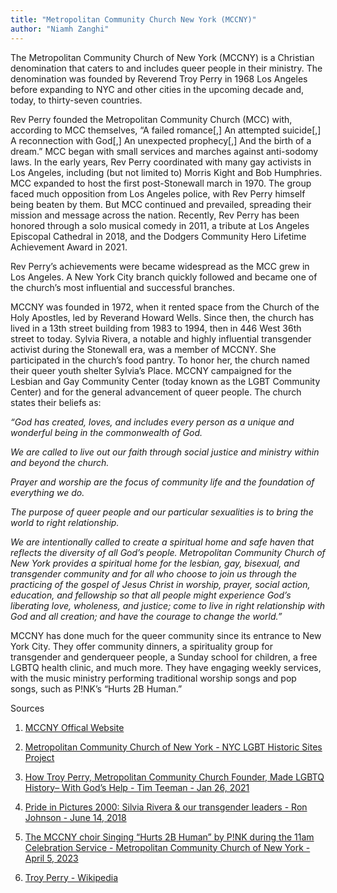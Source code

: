 ```yaml
---
title: "Metropolitan Community Church New York (MCCNY)"
author: "Niamh Zanghi"
---
```


The Metropolitan Community Church of New York (MCCNY) is a Christian denomination that caters to and includes queer people in their ministry. The denomination was founded by Reverend Troy Perry in 1968 Los Angeles before expanding to NYC and other cities in the upcoming decade and, today, to thirty-seven countries.

Rev Perry founded the Metropolitan Community Church (MCC) with, according to MCC themselves, "A failed romance\[,\] An attempted suicide\[,\] A reconnection with God\[,\] An unexpected prophecy\[,\] And the birth of a dream." MCC began with small services and marches against anti-sodomy laws. In the early years, Rev Perry coordinated with many gay activists in Los Angeles, including (but not limited to) Morris Kight and Bob Humphries. MCC expanded to host the first post-Stonewall march in 1970. The group faced much opposition from Los Angeles police, with Rev Perry himself being beaten by them. But MCC continued and prevailed, spreading their mission and message across the nation. Recently, Rev Perry has been honored through a solo musical comedy in 2011, a tribute at Los Angeles Episcopal Cathedral in 2018, and the Dodgers Community Hero Lifetime Achievement Award in 2021.

Rev Perry's achievements were became widespread as the MCC grew in Los Angeles. A New York City branch quickly followed and became one of the church's most influential and successful branches.

MCCNY was founded in 1972, when it rented space from the Church of the Holy Apostles, led by Reverand Howard Wells. Since then, the church has lived in a 13th street building from 1983 to 1994, then in 446 West 36th street to today. Sylvia Rivera, a notable and highly influential transgender activist during the Stonewall era, was a member of MCCNY. She participated in the church's food pantry. To honor her, the church named their queer youth shelter Sylvia's Place. MCCNY campaigned for the Lesbian and Gay Community Center (today known as the LGBT Community Center) and for the general advancement of queer people. The church states their beliefs as:

*"God has created, loves, and includes every person as a unique and wonderful being in the commonwealth of God.*

*We are called to live out our faith through social justice and ministry within and beyond the church.*

*Prayer and worship are the focus of community life and the foundation of everything we do.*

*The purpose of queer people and our particular sexualities is to bring the world to right relationship.*

*We are intentionally called to create a spiritual home and safe haven that reflects the diversity of all God's people. Metropolitan Community Church of New York provides a spiritual home for the lesbian, gay, bisexual, and transgender community and for all who choose to join us through the practicing of the gospel of Jesus Christ in worship, prayer, social action, education, and fellowship so that all people might experience God's liberating love, wholeness, and justice; come to live in right relationship with God and all creation; and have the courage to change the world."*

MCCNY has done much for the queer community since its entrance to New York City. They offer community dinners, a spirituality group for transgender and genderqueer people, a Sunday school for children, a free LGBTQ health clinic, and much more. They have engaging weekly services, with the music ministry performing traditional worship songs and pop songs, such as P!NK's "Hurts 2B Human."

Sources

1.  [MCCNY Offical Website](http://www.mccny.org/index.htm)

2.  [Metropolitan Community Church of New York - NYC LGBT Historic Sites Project](https://www.nyclgbtsites.org/site/metropolitan-community-church-of-new-york/)

3.  [How Troy Perry, Metropolitan Community Church Founder, Made LGBTQ History-- With God's Help - Tim Teeman - Jan 26, 2021](https://www.thedailybeast.com/how-troy-perry-metropolitan-community-church-founder-made-lgbtq-history-with-gods-help)

4.  [Pride in Pictures 2000: Silvia Rivera & our transgender leaders - Ron Johnson - June 14, 2018](https://www.lgbtqnation.com/2018/06/pride-pictures-2000-sylvia-rivera-transgender-leaders/)

5.  [The MCCNY choir Singing "Hurts 2B Human" by P!NK during the 11am Celebration Service - Metropolitan Community Church of New York - April 5, 2023](https://www.youtube.com/watch?v=o5pJD3OKbKY)

6.  [Troy Perry - Wikipedia](https://en.wikipedia.org/wiki/Troy_Perry#Personal_life)
